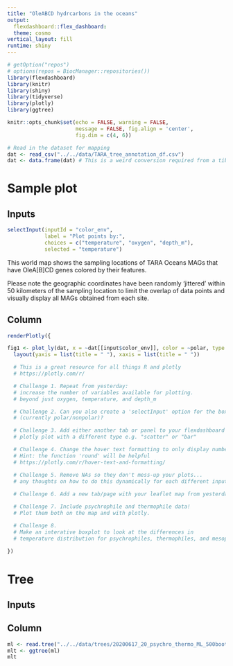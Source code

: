 ```yaml
---
title: "OleABCD hydrcarbons in the oceans"
output:
  flexdashboard::flex_dashboard:
  theme: cosmo
vertical_layout: fill
runtime: shiny
---
```

  
```r
# getOption("repos")
# options(repos = BiocManager::repositories())
library(flexdashboard)
library(knitr)
library(shiny)
library(tidyverse)
library(plotly)
library(ggtree)

knitr::opts_chunk$set(echo = FALSE, warning = FALSE,
                      message = FALSE, fig.align = 'center',
                      fig.dim = c(4, 6))
```


```r
# Read in the dataset for mapping
dat <- read_csv("../../data/TARA_tree_annotation_df.csv")
dat <- data.frame(dat) # This is a weird conversion required from a tibble to a data frame
```

Sample plot
=====================================
Inputs {.sidebar data-width=350}
----------------------------------------------------------------------

```r
selectInput(inputId = "color_env", 
            label = "Plot points by:", 
            choices = c("temperature", "oxygen", "depth_m"),
            selected = "temperature")
```

This world map shows the sampling locations of TARA Oceans MAGs that have OleA[B]CD genes colored by their features.

Please note the geographic coordinates have been randomly 'jittered' within 50 kilometers of the sampling location to limit the overlap of data points and  visually display all MAGs obtained from each site.

Column {.tabset}
----------------------------------------------------------------------
```r

renderPlotly({

fig1 <- plot_ly(dat, x = ~dat[[input$color_env]], color = ~polar, type = "box") %>%
  layout(yaxis = list(title = " "), xaxis = list(title = " "))

  # This is a great resource for all things R and plotly 
  # https://plotly.com/r/

  # Challenge 1. Repeat from yesterday: 
  # increase the number of variables available for plotting. 
  # beyond just oxygen, temperature, and depth_m

  # Challenge 2. Can you also create a 'selectInput' option for the boxplot y-axis 
  # (currently polar/nonpolar)?

  # Challenge 3. Add either another tab or panel to your flexdashboard with another 
  # plotly plot with a different type e.g. "scatter" or "bar"

  # Challenge 4. Change the hover text formatting to only display numbers to 1 decimal place
  # Hint: the function 'round' will be helpful
  # https://plotly.com/r/hover-text-and-formatting/

  # Challenge 5. Remove NAs so they don't mess-up your plots...
  # any thoughts on how to do this dynamically for each different input variable?
 
  # Challenge 6. Add a new tab/page with your leaflet map from yesterday

  # Challenge 7. Include psychrophile and thermophile data! 
  # Plot them both on the map and with plotly. 

  # Challenge 8.
  # Make an interative boxplot to look at the differences in 
  # temperature distribution for psychrophiles, thermophiles, and mesophiles
  
})
```


Tree
=====================================
Inputs {.sidebar data-width=350}
----------------------------------------------------------------------

Column
----------------------------------------------------------------------
```r
ml <- read.tree("../../data/trees/20200617_20_psychro_thermo_ML_500boot.nwk") # maximum-likelihood method
mlt <- ggtree(ml)
mlt
```
